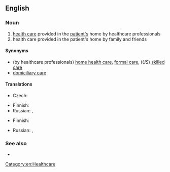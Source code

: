 ==English==

===Noun===
{{en-noun|sg=[[home]] [[care]]|-}}

# [[health care]] provided in the [[patient|patient's]] home by healthcare professionals
# health care provided in the patient's home by family and friends

====Synonyms====
* (by healthcare professionals) [[home health care]], [[formal care]], (''US'') [[skilled care]]
* [[domiciliary care]]

====Translations====
{{trans-top|health care provided in the patient's home by healthcare professionals}}
* Czech: {{t-|cs|domácí péče|f}}
{{trans-mid}}
* Finnish: {{t-|fi|kotihoito}}
* Russian: {{t-|ru|медицинская помощь на дому|f|tr=medicínskaja pómošč na domú|sc=Cyrl}}, {{t-|ru|стационар на дому|m|tr=stacionár na domú|sc=Cyrl}}
{{trans-bottom}}

{{trans-top|health care provided in the patient's home by family and friends}}
* Finnish: {{t-|fi|kotihoito}}
{{trans-mid}}
* Russian: {{t-|ru|домашний уход|m|tr=domašnij uxód|sc=Cyrl}}, {{t-|ru|уход на дому|m|tr=uxód na domú|sc=Cyrl}}
{{trans-bottom}}

===See also===
* {{pedia}}


[[Category:en:Healthcare]]